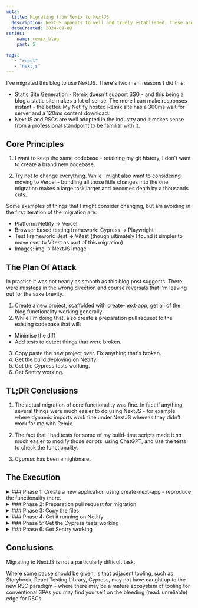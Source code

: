```yaml
---
meta:
  title: Migrating from Remix to NextJS
  description: NextJS appears to well and truely established. These are the steps I followed to migrate from Remix 1.9.3 to Next 14. 
  dateCreated: 2024-09-09
series: 
    name: remix_blog
    part: 5

tags: 
   - "react"
   - "nextjs"
---
```






I've migrated this blog to use NextJS. There's two main reasons I did this: 

- Static Site Generation - Remix doesn't support SSG - and this being a blog a static site makes a lot of sense. The more I can make responses instant - the better. My Netlify hosted Remix site has a 300ms wait for server and a 120ms content download. 
- NextJS and RSCs are well adopted in the industry and it makes sense from a professional standpoint to be familiar with it. 

## Core Principles

1.  I want to keep the same codebase - retaining my git history, I don't want to create a brand new codebase. 

2.  Try not to change everything. While I might also want to considering moving to Vercel - bundling all those little changes into the one migration makes a large task larger and becomes death by a thousands cuts. 

Some examples of things that I might consider changing, but am avoiding in the first iteration of the migration are: 

- Platform: Netlify -> Vercel
- Browser based testing framework: Cypress -> Playwright
- Test Framework: Jest -> Vitest (though ultimately I found it simpler to move over to Vitest as part of this migration)
- Images: img -> NextJS Image

## The Plan Of Attack 

<InfoPanel level="warning">
  In practise it was not nearly as smooth as this blog post suggests. There were missteps in the wrong direction and course reversals that I'm leaving out for the sake brevity.
</InfoPanel>

1. Create a new project, scaffolded with create-next-app, get all of the blog functionality working generally.   
2. While I'm doing that, also create a preparation pull request to the existing codebase that will: 
 - Minimise the diff
 - Add tests to detect things that were broken. 

3. Copy paste the new project over. Fix anything that's broken. 
4. Get the build deploying on Netlify. 
5. Get the Cypress tests working. 
6. Get Sentry working. 

## TL;DR Conclusions 

1. The actual migration of core functionality was fine. In fact if anything several things were much easier to do using NextJS - for example where dynamic imports work fine under NextJS whereas they didn't work for me with Remix. 

2. The fact that I had tests for some of my build-time scripts made it _so_ much easier to modify those scripts, using ChatGPT, and use the tests to check the functionality. 

3. Cypress has been a nightmare. 

## The Execution 


<details>
<summary>
### Phase 1: Create a new application using create-next-app - reproduce the functionality there. 
</summary>

I scaffold a new application using [create-next-app](https://nextjs.org/docs/pages/api-reference/create-next-app) at [this repository.](https://github.com/dwjohnston/blacksheepcode-next)


<details>
<summary>
<h4>1.1 File structure for the blog posts</h4>
</summary>



**Difficulty:** 🟠 - Not hard once I got my head around it, but there were some false starts. 


The existing file structure looked like this: 

```plaintext

app/ <--  nb. this is Remix's default 'src' directory, it has nothing to do with Next's app router. 
   routes/ 
      posts/ 
         a_blog_post.mdx
         another_post.mdx
      test/ 
         test_post.mdx
      drafts/ 
         draft_post.mdx
          
```
(Test posts are ones I run cypress tests against, and draft posts are where I put my posts while I'm working on them, and then I move them to posts when I 'publish' them)

Now I _could_ (and in fact I did go down this path until I realised it wouldn't work for me) go down the path of doing [Next's file based MDX routing](https://nextjs.org/docs/app/building-your-application/configuring/mdx) and have a structure like this:

```plaintext
src/ 
   app/ 
      posts/
        a_blog_post/ 
            page.mdx
        another_post/ 
            page.mdx
      test/
        test_post/ 
            page.mdx
      drafts/
        draft_post/ 
            page.mdx
```

but: 

##### File based MDX routing doesn't work for me 


This all comes down to the frontmatter metadata I have included in my MDX files.

I make use of [Frontmatter](https://jekyllrb.com/docs/front-matter/) to provide metadata in this posts like the title and description, but also to create the blog series sections, create the list of blog posts, etc.

The difficulty is, each blog post needs to be wrapped in what I'm calling a BlogPostFrame - this contains the standard layout, the 'edit with github', the comments section, as well as that series box at the top, if the post is part of the series. 

That sounds like a [NextJS layout component](https://nextjs.org/docs/app/api-reference/file-conventions/layout) right? 

Maybe we do something like this? 

```
src/ 
   app/ 
      posts/
        layout.tsx <-- Put the BlogPostFrame here 
        a_blog_post/ 
            page.mdx
        another_post/ 
            page.mdx
```

The problem is - this layout.tsx has no way of knowing what page we're on, or what the metadata is supposed to be. 

##### My Approach: Compile the MDX myself + Use dynamic routes 

The folder structure I use looks like this: 

```
src/ 
   app/ 
      posts/
        [slug]/
           page.mdx
      test/
        [slug]/
           page.mdx
      drafts/
        [slug]/
           page.mdx
   routes/ <-- This is the existing Remix routes folder, but there is no file based routing occurring here any more, these files will be compiled at build time
      posts/ 
         a_blog_post.mdx
         another_post.mdx
      test/ 
         test_post.mdx
      drafts/ 
         draft_post.mdx
```

I then have build-time scripts that run to compile the mdx files into a structure that looks like this: 

```
src/
   app/
       generated/
           mdx/ 
               posts/
                  a_blog_post.mjs   <-- MDX Compiled into plain React JavaScript
                  another_post.mjs
               test/
                  test_post.mjs
               drafts/
                  draft_post.mjs
           frontmatter/
               posts/
                  a_blog_post.json <--  Frontmatter extracted to JSON format
                  another_post.json
               test/
                  test_post.json
               drafts/
                  draft_post.json

```

<Aside>
The whole process of separately generating frontmatter JSONs may look unnecessary - the  [remark-mdx-frontmatter](https://github.com/remcohaszing/remark-mdx-frontmatter) package can export the frontmatter as part of the same compiled MDX file. 

However, my existing tooling also included: 

<ul>
<li>
Validating the metadata is of a consistent format. I want a build time error if the metadata is not the right shape.
</li>
<li>
Additional munging relating to post series - when it's a post series I need to also collect a reference too all other posts in the series, and my existing tooling was already doing this for me. 
</li>
</ul>
</Aside>

The generation of the frontmatter json files is something I did in my Remix solution, [you can read about this here](./adding_msw_bundler_to_remix_app_2). 


The plain rendering of my page then just uses dynamic import to retrieve the javascript it needs and renders that: 

<p className="clear-right"></p>


<GithubPermalinkRsc permalink="https://github.com/dwjohnston/blacksheepcode/blob/311cadf80627981fe0cbe3fcbd24e8bd5c080d13/src/app/posts/[slug]/page.tsx#L13-L25"/>

The metadata rendering is done in a similar fashion, I export a [NextJS generateMetatdata](https://nextjs.org/docs/app/api-reference/functions/generate-metadata) function. This function is what causes our meta tags etc to put in the HTML head. The generateMetadata function asynchronously fetches the metadata based on the slug. 

<GithubPermalinkRsc permalink="https://github.com/dwjohnston/blacksheepcode/blob/311cadf80627981fe0cbe3fcbd24e8bd5c080d13/src/app/posts/[slug]/page.tsx#L6-L12"/>

</details>


<details>
<summary>
#### 1.2 Change import aliases 
</summary>


**Difficulty:** 🟢 - Easy. 


NextJS by default uses `@/` aliases, whereas my Remix config had `~/` as an alias, so use find replace to update these. 

</details>

<details>
<summary>
#### 1.3 Migrate components - Update Links, Images 
</summary>


**Difficulty:** 🟢 - Easy. 

I copy paste over my `app/components` folder, which has various miscellaneous components, like the info boxes. 



<Aside>
The linter gives me a warning about maybe I should use NextJS `<Image/>` tags - but in the philosophy of 'try not to change everything' that can be a job for another day. 
</Aside>

The main things to be done where: 

1. Links - Change Remix links to NextJS links 
2. Images - Remix image imports resolve as a string, whereas NextJS image imports resolve as a `{src: string, height: number, width: number}` and so my use of images are changed to: `<img src ={image.src}/>`.


</details>



<details>
<summary>
#### 1.4 Migrate components - add "use client" directive
</summary>


**Difficulty:** 🟢 - Easy. 

Because I'm using NextJS's app router any of my components that have a useEffect etc in them, need to be prefixed with "use client". 


</details>

<details>
<summary>
#### 1.5 Migrate components - update react-github-permalink 
</summary>



**Difficulty:** 🟢 - Easy with a twist. 

I maintain a package [react-github-permalink](https://www.npmjs.com/package/react-github-permalink) to display the codeblocks here. Pages with the codeblocks error with:

```plaintext
Error: Super expression must either be null or a function
```

which appears to relate to client components running in a RSC. 

To fix, I [updated react-github-permalink](https://github.com/dwjohnston/react-github-permalink/pull/22) to add a "use client" directive everywhere. 

The plan is to eventually have react-github-permalink behave as a RSC but for now client component will do. 

One little gnarl I ran into is this error: 

```plaintext
"Unsupported Server Component type: undefined"
```

According to [this Stack Overflow answer](https://stackoverflow.com/a/75955626/1068446) not only do we need to add the "use client" directive to the components, but if doing an `export * from` we also need to add the directive to that. 

<GithubPermalinkRsc permalink="https://github.com/dwjohnston/react-github-permalink/blob/09f6f7dfbcfab104691d199dd7bb8266d3f75919/src/export.ts#L1-L4"/>


</details>


<details>
<summary>
#### 1.6 Add the CSS in 
</summary>


**Difficulty:** 🟢 - Easy. 

At this point I'm just checking that the pages are rendering without error. 

I copy my CSS file (I'm writing just vanilla CSS) and that all works fine. 


</details>


<details>
<summary>
#### 1.7 Populate my root layout 
</summary>


**Difficulty:** 🟢 - Easy. 


Here I take the logic from my Remix `root.tsx` and put it in `src/app/layout.tsx`

The Remix style `LinksFunction` objects 

<GithubPermalinkRsc permalink="https://github.com/dwjohnston/blacksheepcode/blob/ddf09515d8bb9fc233b35073f1fd928159c5e3e3/src/root.tsx#L55-L73"/>

are converted to plain HTML rendering: 

<GithubPermalinkRsc permalink="https://github.com/dwjohnston/blacksheepcode/blob/311cadf80627981fe0cbe3fcbd24e8bd5c080d13/src/app/layout.tsx#L25-L35"/>


</details>


<details>
<summary>
#### 1.8 Generate sitemap.xml, rss.xml 
</summary>


**Difficulty:** 🟢 - Easy. 


In Remix these files can be handled with a `[sitemap.xml].tsx` file - which is pretty convenient. 

NextJS is a bit simpler - as part of the build process - I generate the files and put them in my `public` folder directly. 

</details>

#### End of Phase 1

Status: I have a standalone project separate from my main blog that is running and appears to be functional.


</details>
 


<details>
<summary>
### Phase 2: Preparation pull request for migration 
</summary>



As I encountered errors while creating the new application - I wrote them down in a list, and created cypress tests for them. 

I also made sure that Cypress was testing core pieces of functionality like that the 404 pages were working, the rss.xml was working etc. 

I renamed the root level `app` folder of Remix to `src`. It appears the in Remix you can configure what the root directory is, but in NextJs you can't. 

I otherwise moved some other files about as part of a tidy up. 

#### End of Phase 2

Status: No major changes to the main blog. Some extra tests are running. I've renamed the root folder. 

[The pull request for this change is here](https://github.com/dwjohnston/blacksheepcode/pull/116). 


</details>
 


<details>
<summary>
### Phase 3: Copy the files 
</summary>

In this phase I copy over the changes I made in my temporary repo, over to the main repo.




<details>
<summary>
#### 3.1 Update the package.json
</summary>


This is a fairly manual process, I need to remove all the Remix dependencies and add the NextJS dependencies.

I also add a convenience `generate:all` script which run all of my build steps except the main application build.

</details>


<details>
<summary>
#### 3.2 Copy over the main files
</summary>


This is basically updates to everything in my `src` folder and `utils` folder (which is a badly named folder, it contains all of the build time scripts).

</details>

<details>
<summary>
#### 3.3  Remix specific files 
</summary>

Removes remix.config.js, entry.client.tsx, entry.server.tsx, root.tsx etc. 

</details>

<details>
<summary>
#### 3.4 Add NextJS specific files 
</summary>


Replaces the eslint config with the NextJS provided one.

Replaces the tsconfig with the NextJS provided one. 

At time of writing I'm noticing that I neglected to copy across next.config.mjs and it appears to work fine 🤷‍♂️

</details>

<details>
<summary>
#### 3.5 Replace jest with vitest
</summary>


The reason I did this was that I didn't want to keep babel around just so I can run my jest tests. 

I feel like I had a better reason than this, but if I did, I didn't write it down in my notes. 

Updating the tests themselves was pretty simple - it's just a matter of replacing references to `jest` with `vitest`, and some minor changes to how vitest types it's `fn` function. 
</details>

#### End of Phase 3 

Status: I can run the blog locally. 

[The PR for this change is here.](https://github.com/dwjohnston/blacksheepcode/pull/118)

At time of writing, the PR has 87 file changes, these can be broken down roughly as follows : 

- 10 files are additional or modifications to build time scripts
- ~14 are package.json, removing babel, jest, tsconfig.json etc. 
- ~12 are the new app router, dynamic routes etc
- ~8 are removing remix files 
- ~14 are small updates to components (updating images, links, path aliases) 
- ~12 are updates to blog posts (aliases)


</details>
 


<details>
<summary>
### Phase 4: Get it running on Netlify 
</summary>


Turns out this is pretty simple. 

I remove my server.ts and make the netlify.toml be: 

<GithubPermalinkRsc permalink="https://github.com/dwjohnston/blacksheepcode/blob/311cadf80627981fe0cbe3fcbd24e8bd5c080d13/netlify.toml#L1-L7"/>

I use Netlify's branch previews to verify that it's working. 

### End of Phase 4

Status: Branch previews are deploying properly, but the Cypress tests are failing


</details>


<details>
<summary>
### Phase 5: Get the Cypress tests working 
</summary>


At this point lots of my cypress tests are failing, so we'll go through an fix them. 

It is this part of the migration that has given me the most problems. I actually thought I'd stumbled on a solution to many of these problems, but a while later the problems were still apparent - this is one of the difficulties - the issues I'm facing are not reliably reproducible. 

At time of writing I have not solved these problems, but I don't want to delay publishing this post, so the plan is to document them here and maybe write a second post about Cypress later. 


<details>
<summary>
#### 5.1 Assertions on static resources
</summary>


 **Difficulty:** 🟢 Easy. 

One expected error is my tests that look like:

<GithubPermalinkRsc permalink="https://github.com/dwjohnston/blacksheepcode/blob/ddf09515d8bb9fc233b35073f1fd928159c5e3e3/cypress/e2e/smoketests.cy.ts#L99-L105"/>

That file path can obviously be expected to differ in the way the Remix and Next render it - so I go through and change those. Straight forward. 

</details>
<details>
<summary>
#### 5.2 Link clicks not being followed
</summary>


 **Difficulty:** 🔴 - Difficult. 

<GithubPermalinkRsc permalink="https://github.com/dwjohnston/blacksheepcode/blob/ddf09515d8bb9fc233b35073f1fd928159c5e3e3/cypress/e2e/smoketests.cy.ts#L54-L69"/>

This test is failing on line 65 - the link is clicked but the page doesn't redirect and the subsequent content isn't found. 

This test fails consistently, but we can't reproduce the error manually. 

This [very helpful Stack Overflow](https://stackoverflow.com/a/66371021/1068446) helps us shed some light. The link element is found, and we click it, but by the time we click it the element is detached from the DOM and the click doesn't register. 

As a workaround - we can add `{force:true}` to click command.

This is a thoroughly unsatisfying resolution though. 
</details>
<details>
<summary>
#### 5.2 Mysterious Minified React error #329 / Unknown root exit status error. 
</summary>

 **Difficulty:** 🔴 - Difficult. 

<GithubPermalinkRsc permalink="https://github.com/dwjohnston/blacksheepcode/blob/ddf09515d8bb9fc233b35073f1fd928159c5e3e3/cypress/e2e/smoketests.cy.ts#L46-L52"/>

In this test the Github Permalinks fail to render. 

We see [Minified React error #329, (Unknown root exit status)](https://react.dev/errors/329) in the console. 

This test fails consistently, but we can't reproduce the error manually. 

This appears to be _something_ to do with NextJS, but it's unclear what. 

I don't have a resolution for this - I'm skipping those tests. 

Note minified React errors only seem to occur when visiting the application via Cypress. This is an issue that I've encountered before with my tests against Remix as well , so that they exist doesn't especially concern me.  

<GithubIssueLinkRsc issueLink ="https://github.com/cypress-io/cypress/issues/27204"/>

But it does concern me is that in NextJS these errors cause functional problems - in Remix the functionality of the application would continue to work. 
</details>
<details>
<summary>
#### 5.3 iframe not found 
</summary>

 **Difficulty:** 🔴 - Difficult. 

<GithubPermalinkRsc permalink="https://github.com/dwjohnston/blacksheepcode/blob/76d9dcedff02f5968ac11656e3c0bbd9a5b75c56/cypress/e2e/smoketests.cy.ts#L98-L102"/>

In this test the Utterances comment section iframe fails to appear. 

This test fails sporadically. We are seeing a lot of minified React errors, and it could be something to do with that #329 error above. 

It may be that this iframe is the offender for all of the issues. [This comment](https://github.com/cypress-io/cypress/issues/27204#issuecomment-1625490068) in the above Cypress issue suggests wrapping scripts in a suspense boundary. 

I wrapped one around my PostComments component and for a bit these issues did seem to be resolved, though they resurfaced.

<GithubPermalinkRsc permalink="https://github.com/dwjohnston/blacksheepcode/blob/ebc330a751e835d378e96fa31a1fa50034774f6c/src/components/BlogPostFrame/BlogPostFrame.tsx#L13-L15"/>
</details>

#### End of phase 5 

Status: most of the Cypress tests are passing, and others are erroring and I'm ignoring them. We're almost ready to go!

My debugging of Cypress tests consisted of repeatedly running the test to see if we encountered the errors. 

Ultimately I found three sources of errors: 

- The PostComments component - wrapping it in a Suspense appeared to have fixed it
- The GithubPermalinkRsc - wrapping it in Suspense boundary appeared to have fixed it
- The SeriesBox - removing the NextJS Links appears to fix it, but I can't do that. 

I have not yet been able to create a reliable reproduction of these, so maybe I'm off on a wild goose chase here.

</details>

<details>
<summary>
### Phase 6: Get Sentry working 
</summary>



I added Sentry [using their wizard](https://docs.sentry.io/platforms/javascript/guides/nextjs/). 


</details>
 
## Conclusions

Migrating to NextJS is not a particularly difficult task. 

Where some pause should be given, is that adjacent tooling, such as Storybook, React Testing Library, Cypress, may not have caught up to the new RSC paradigm - where there may be a mature ecosystem of tooling for conventional SPAs you may find yourself on the bleeding (read: unreliable) edge for RSCs. 




